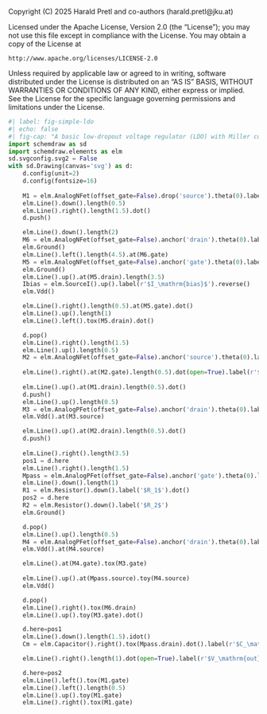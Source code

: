 ::: {.content-hidden}
Copyright (C) 2025 Harald Pretl and co-authors (harald.pretl@jku.at)

Licensed under the Apache License, Version 2.0 (the "License");
you may not use this file except in compliance with the License.
You may obtain a copy of the License at

    http://www.apache.org/licenses/LICENSE-2.0

Unless required by applicable law or agreed to in writing, software
distributed under the License is distributed on an "AS IS" BASIS,
WITHOUT WARRANTIES OR CONDITIONS OF ANY KIND, either express or implied.
See the License for the specific language governing permissions and
limitations under the License.
:::

```python
#| label: fig-simple-ldo
#| echo: false
#| fig-cap: "A basic low-dropout voltage regulator (LDO) with Miller compensation."
import schemdraw as sd
import schemdraw.elements as elm
sd.svgconfig.svg2 = False
with sd.Drawing(canvas='svg') as d:
    d.config(unit=2)
    d.config(fontsize=16)
    
    M1 = elm.AnalogNFet(offset_gate=False).drop('source').theta(0).label('$M_1$', ofst=-1.5).reverse()
    elm.Line().down().length(0.5)
    elm.Line().right().length(1.5).dot()
    d.push()

    elm.Line().down().length(2)
    M6 = elm.AnalogNFet(offset_gate=False).anchor('drain').theta(0).label('$M_6$', ofst=-1.5).reverse()
    elm.Ground()
    elm.Line().left().length(4.5).at(M6.gate)
    M5 = elm.AnalogNFet(offset_gate=False).anchor('gate').theta(0).label('$M_5$')
    elm.Ground()
    elm.Line().up().at(M5.drain).length(3.5)
    Ibias = elm.SourceI().up().label(r'$I_\mathrm{bias}$').reverse()
    elm.Vdd()

    elm.Line().right().length(0.5).at(M5.gate).dot()
    elm.Line().up().length(1)
    elm.Line().left().tox(M5.drain).dot()

    d.pop()
    elm.Line().right().length(1.5)
    elm.Line().up().length(0.5)
    M2 = elm.AnalogNFet(offset_gate=False).anchor('source').theta(0).label('$M_2$')
    
    elm.Line().right().at(M2.gate).length(0.5).dot(open=True).label(r'$V_\mathrm{ref}$', 'right')
    
    elm.Line().up().at(M1.drain).length(0.5).dot()
    d.push()
    elm.Line().up().length(0.5)
    M3 = elm.AnalogPFet(offset_gate=False).anchor('drain').theta(0).label('$M_3$')
    elm.Vdd().at(M3.source)

    elm.Line().up().at(M2.drain).length(0.5).dot()
    d.push()
    
    elm.Line().right().length(3.5)
    pos1 = d.here
    elm.Line().right().length(1.5)
    Mpass = elm.AnalogPFet(offset_gate=False).anchor('gate').theta(0).label(r'$M_\mathrm{pass}$', ofst=-2).reverse()
    elm.Line().down().length(1)
    R1 = elm.Resistor().down().label('$R_1$').dot()
    pos2 = d.here
    R2 = elm.Resistor().down().label('$R_2$')
    elm.Ground()

    d.pop()
    elm.Line().up().length(0.5)
    M4 = elm.AnalogPFet(offset_gate=False).anchor('drain').theta(0).label('$M_4$', ofst=-1.5).reverse()
    elm.Vdd().at(M4.source)

    elm.Line().at(M4.gate).tox(M3.gate)
    
    elm.Line().up().at(Mpass.source).toy(M4.source)
    elm.Vdd()

    d.pop()
    elm.Line().right().tox(M6.drain)
    elm.Line().up().toy(M3.gate).dot()

    d.here=pos1
    elm.Line().down().length(1.5).idot()
    Cm = elm.Capacitor().right().tox(Mpass.drain).dot().label(r'$C_\mathrm{M}$')

    elm.Line().right().length(1).dot(open=True).label(r'$V_\mathrm{out}$', 'right')

    d.here=pos2
    elm.Line().left().tox(M1.gate)
    elm.Line().left().length(0.5)
    elm.Line().up().toy(M1.gate)
    elm.Line().right().tox(M1.gate)
```
